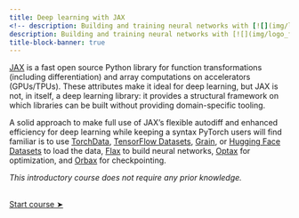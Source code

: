 ```yaml
---
title: Deep learning with JAX
<!-- description: Building and training neural networks with [![](img/logo_flax.png){width="1.4em" fig-alt="noshadow"}](https://github.com/google/flax) -->
description: Building and training neural networks with [![](img/logo_flax.png){width="1.4em" fig-alt="noshadow"}](https://github.com/google/flax)
title-block-banner: true
---
```


:::{.topdef}

[JAX](https://github.com/google/jax) is a fast open source Python library for function transformations (including differentiation) and array computations on accelerators (GPUs/TPUs). These attributes make it ideal for deep learning, but JAX is not, in itself, a deep learning library: it provides a structural framework on which libraries can be built without providing domain-specific tooling.

A solid approach to make full use of JAX's flexible autodiff and enhanced efficiency for deep learning while keeping a syntax PyTorch users will find familiar is to use [TorchData](https://github.com/pytorch/data), [TensorFlow Datasets](https://github.com/tensorflow/datasets), [Grain](https://github.com/google/grain), or [Hugging Face Datasets](https://github.com/huggingface/datasets) to load the data, [Flax](https://github.com/google/flax) to build neural networks, [Optax](https://github.com/google-deepmind/optax) for optimization, and [Orbax](https://github.com/google/orbax) for checkpointing.

*This introductory course does not require any prior knowledge.*

:::

<br>
[[Start course ➤](jxai/fl_jaxdl.qmd)]{.topinline}
